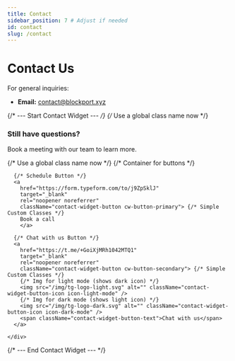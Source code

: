 ```yaml
---
title: Contact
sidebar_position: 7 # Adjust if needed
id: contact
slug: /contact
---
```


# Contact Us

For general inquiries:

* **Email:** contact@blockport.xyz

{/* --- Start Contact Widget --- */}
{/* Use a global class name now */}
<div className="contact-widget">
  <h3>Still have questions?</h3>
  <p>
    Book a meeting with our team to learn more.
  </p>
  {/* Use a global class name now */}
{/* Container for buttons */}
    <div className="contact-widget-buttons">

      {/* Schedule Button */}
      <a
        href="https://form.typeform.com/to/j9ZpSklJ"
        target="_blank"
        rel="noopener noreferrer"
        className="contact-widget-button cw-button-primary"> {/* Simple Custom Classes */}
        Book a call
        </a>

      {/* Chat with us Button */}
      <a
        href="https://t.me/+GoiXjMRh1042MTQ1"
        target="_blank"
        rel="noopener noreferrer"
        className="contact-widget-button cw-button-secondary"> {/* Simple Custom Classes */}
        {/* Img for light mode (shows dark icon) */}
        <img src="/img/tg-logo-light.svg" alt="" className="contact-widget-button-icon icon-light-mode" />
        {/* Img for dark mode (shows light icon) */}
        <img src="/img/tg-logo-dark.svg" alt="" className="contact-widget-button-icon icon-dark-mode" />
        <span className="contact-widget-button-text">Chat with us</span>
      </a>

    </div>
</div>
{/* --- End Contact Widget --- */}